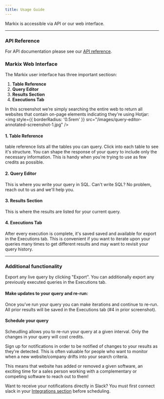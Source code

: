 ```yaml
---
title: Usage Guide
---
```

Markix is accessible via API or our web interface.

---

### API Reference
For API documentation please see our [API reference](https://docs.markix.com/api-reference/introduction).

### Markix Web Interface
The Markix user interface has three important sectiosn:
1. **Table Reference**
2. **Query Editor**
3. **Results Section**
4. **Executions Tab**

In this screenshot we’re simply searching the entire web to return all websites that contain on-page elements indicating they're using Hotjar: 
<img
  style={{ borderRadius: '0.5rem' }}
  src="/images/query-editor-annotated-screenshot-1.jpg"
/>

#### 1. Table Reference

table reference lists all the tables you can query. Click into each table to see it's structure. You can shape the response of your query to include only the necessary information. This is handy when you're trying to use as few credits as possible.

#### 2. Query Editor
This is where you write your query in SQL. Can't write SQL? No problem, reach out to us and we'll help you.

#### 3. Results Section
This is where the results are listed for your current query.

#### 4. Executions Tab
After every execution is complete, it's saved saved and available for export in the Executions tab. This is convenient if you want to iterate upon your queries many times to get different results and may want to revisit your query history.

---

### Additional functionality
Export any live query by clicking "Export". You can additionally export any previously executed queries in the Executions tab.

#### Make updates to your query and re-run:
Once you’ve run your query you can make iterations and continue to re-run. All prior results will be saved in the Executions tab (#4 in prior screenshot).

#### Schedule your query
Scheudling allows you to re-run your query at a given interval. Only the changes in your query will cost credits.

Sign up for notifications in order to be notified of changes to your results as they're detected. This is often valuable for people who want to monitor when a new website/company drifts into your search criteria. 

This means that website has added or removed a given software, an exciting time for a sales person working with a complementary or competing software to reach out to them! 

Want to receive your notifications directly in Slack? You must first connect slack in your [Integrations section](https://app.markix.com/settings/integrations) before scheduling.

